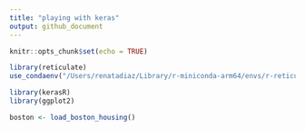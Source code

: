 ```yaml
---
title: "playing with keras"
output: github_document
---
```


```r
knitr::opts_chunk$set(echo = TRUE)
```

```r
library(reticulate)
use_condaenv("/Users/renatadiaz/Library/r-miniconda-arm64/envs/r-reticulate")

library(kerasR)
library(ggplot2)

boston <- load_boston_housing()





















```